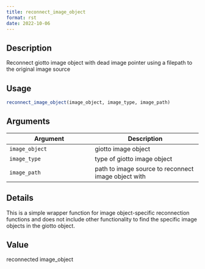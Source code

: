 ```yaml
--- 
title: reconnect_image_object 
format: rst 
date: 2022-10-06 
--- 
```


## Description

Reconnect giotto image object with dead image pointer using a filepath
 to the original image source


## Usage

```r
reconnect_image_object(image_object, image_type, image_path)
```


## Arguments

Argument      |Description
------------- |----------------
`image_object`     |     giotto image object
`image_type`     |     type of giotto image object
`image_path`     |     path to image source to reconnect image object with


## Details

This is a simple wrapper function for image object-specific reconnection
 functions and does not include other functionality to find the specific image
 objects in the giotto object.


## Value

reconnected image_object


